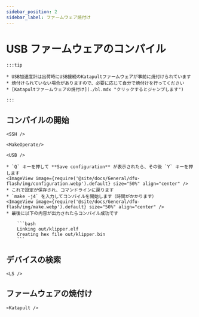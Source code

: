 ```yaml
---
sidebar_position: 2
sidebar_label: ファームウェア焼付け
---
```




# USB ファームウェアのコンパイル

    :::tip

    * USB加速度計は出荷時にUSB接続のKatapultファームウェアが事前に焼付けられています
    * 焼付けられていない場合がありますので、必要に応じて自分で焼付けを行ってください
    * [Katapultファームウェアの焼付け](./bl.mdx "クリックするとジャンプします")

    :::

## コンパイルの開始

    <SSH />

    <MakeOperate/>

    <USB />

    * `Q` キーを押して **Save configuration** が表示されたら、その後 `Y` キーを押します
    <ImageView image={require('@site/docs/General/dfu-flash/img/configuration.webp').default} size="50%" align="center" />
    * これで設定が保存され、コマンドラインに戻ります
    * `make -j4` を入力してコンパイルを開始します（時間がかかります）
    <ImageView image={require('@site/docs/General/dfu-flash/img/make.webp').default} size="50%" align="center" />
    * 最後に以下の内容が出力されたらコンパイル成功です

        ```bash
        Linking out/klipper.elf
        Creating hex file out/klipper.bin
        ```

## デバイスの検索

    <LS />


## ファームウェアの焼付け


    <Katapult />
